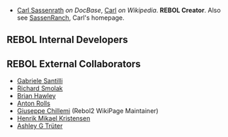 *[[User:Carl|Carl Sassenrath]] ''on DocBase'', [http://en.wikipedia.org/wiki/Carl_Sassenrath Carl] ''on Wikipedia''.  '''REBOL Creator'''.  Also see [http://www.sassenrath.com SassenRanch], Carl's homepage.

==REBOL Internal Developers==

==REBOL External Collaborators==
*[[User:Gabriele|Gabriele Santilli]]
*[[User:Richard|Richard Smolak]]
*[[User:BrianH|Brian Hawley]]
*[[User:Anton|Anton Rolls]]
*[[User:Giuseppe|Giuseppe Chillemi]] (Rebol2 WikiPage Maintainer)
*[[User:Henrikmk|Henrik Mikael Kristensen]]
*[[User:Ashley|Ashley G Trüter]]